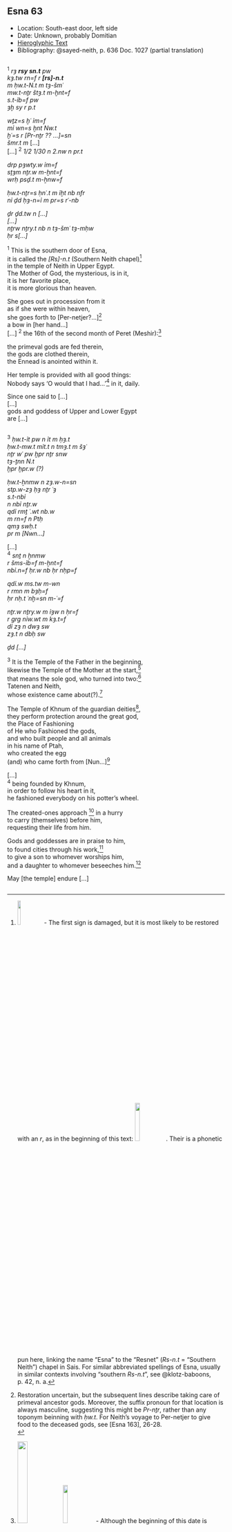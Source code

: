 ## Esna 63 {-}  
  
- Location: South-east door, left side  
- Date: Unknown, probably Domitian  
- [Hieroglyphic Text](https://www.ifao.egnet.net/uploads/publications/enligne/Temples-Esna002.pdf#page=208){target="_blank"}  
- Bibliography: @sayed-neith, p. 636 Doc. 1027 (partial translation)  
  
<style>  
  .col2 {  
    columns: 2 300px;         /* number of columns and width in pixels*/  
    -webkit-columns: 2 300px; /* chrome, safari */  
    -moz-columns: 2 300px;    /* firefox */  
    -webkit-column-break-inside: avoid;  
    -page-break-inside: avoid;  
    -break-inside: avoid;  
  }  
  
</style>  
  
  
<div class="col2">  
  
^1^ *rȝ* ***rsy sn.t*** *pw  *  
*kȝ.tw rn=f r* ***[rs]-n.t***     
  *m ḥw.t-N.t m tȝ-šmʿ  *  
*mw.t-nṯr štȝ.t m-ḫnt=f  *  
*s.t-ỉb=f pw  *  
  *ȝḫ sy r p.t  *  
  
*wṯz=s ḫʿ ỉm=f  *  
*mỉ wn=s ḫnt Nw.t  *  
*ḫʿ=s r [Pr-nṯr ?? ...]=sn  *  
*šmr.t m  * [...]  
[...] ^2^ *1/2 1/30 n 2.nw n pr.t  *  
   
     
*drp pȝwty.w ỉm=f  *  
*sṯȝm nṯr.w m-ḫnt=f  *  
*wrḥ psḏ.t m-ẖnw=f  *  
  
*ḥw.t-nṯr=s ḥnʿ.t m ỉḫt nb nfr  *  
*nỉ ḏd ḥȝ-n=ỉ m pr=s rʿ-nb  *  
  
*ḏr ḏd.tw n [...]  *  
*[...]   *  
*nṯrw nṯry.t nb n tȝ-šmʿ tȝ-mḥw   *  
  *ḥr s[...]  *  
  
^1^ This is the southern door of Esna,  
it is called the *[Rs]-n.t* (Southern Neith chapel)[^fn-63-1]  
  in the temple of Neith in Upper Egypt.  
The Mother of God, the mysterious, is in it,  
it is her favorite place,  
  it is more glorious than heaven.  
  
She goes out in procession from it  
  as if she were within heaven,  
she goes forth to [Per-netjer?...][^fn-63-2]  
a bow in [her hand...]  
[...] ^2^ the 16th of the second month of Peret (Meshir):[^fn-63-3]  
  
 the primeval gods are fed therein,  
 the gods are clothed therein,  
 the Ennead is anointed within it.  
  
Her temple is provided with all good things:  
Nobody says 'O would that I had...'[^fn-63-4] in it, daily.  
  
Since one said to [...]  
[...]  
gods and goddess of Upper and Lower Egypt  
   are [...]  
  
</div>  
  
[^fn-63-1]: ![](images/63_1.png){width=12%} - The first sign is damaged, but it is most likely to be restored with an *r*, as in the beginning of this text: ![](images/63_2.png){width=15%}. Their is a phonetic pun here, linking the name "Esna" to the "Resnet" (*Rs-n.t* = "Southern Neith") chapel in Sais. For similar abbreviated spellings of Esna, usually in similar contexts involving "southern *Rs-n.t*", see @klotz-baboons, p. 42, n. a.  
[^fn-63-2]: Restoration uncertain, but the subsequent lines describe taking care of primeval ancestor gods. Moreover, the suffix pronoun for that location is always masculine, suggesting this might be *Pr-nṯr*, rather than any toponym beinning with *ḥw.t*. For Neith's voyage to Per-netjer to give food to the deceased gods, see [Esna 163], 26-28.  
<!-- to do: check Schott, RdE 19, 1967, 109, n. 7; apparently he restores both as Rsn.t-->  
[^fn-63-3]: ![](images/63_3.png){width=22%}![](images/63_4.png){width=15%} - Although the beginning of this date is damaged, it appears to be: 1/2 + 1/30 = 15 + 1 = 16. However, there is no entry for 16 Meshir in the festival calendar from Esna. Rather, there is one ceremony for Neith on 8 Meshir (@sauneron-5, pp. 18-19, with n. d), and another specifically for Neith of Lower Egypt on 17 Meshir (ibid). The latter option seems most likely, since it appears to mention a "Festival of the Bow (*ḥb šmr.t*) for (*n* < *m* < *Mnw*) the Lady of Sais" ([Esna 55], 9; different translation by @sauneron-5, p. 19, n. e), and Neith specifically carries her bow in this text as well.  
  
[^fn-63-4]: Note that this is precisely the phrase Neith herself says before creating Sais at the beginning of time *Esna* III, 2-6, 2; cf. @sauneron-5, p. 255, n. a. The same phrase is used for her temple in *Esna* VII, 587, 16; 634, 9.  
  
<div class="col2">  
  
^3^ *ḥw.t-ỉt pw n ỉt m ḥȝ.t  *  
*ḥw.t-mw.t mỉt.t n tmȝ.t m šȝʿ  *  
*nṯr wʿ pw ḫpr nṯr snw  *  
*tȝ-ṯnn N.t  *  
*ḫpr ḫpr.w (?) *  
    
*ḥw.t-ẖnmw n zȝ.w-n=sn  *  
  *stp.w-zȝ ḥȝ nṯr ʿȝ  *  
*s.t-nbỉ *  
  *n nbỉ nṯr.w  *  
  *qdỉ rmṯ ʿ.wt nb.w  *  
  *m rn=f n Ptḥ  *  
    *qmȝ swḥ.t *  
    *pr m [Nwn...]  *  
  
[...]      
^4^ *snṯ n ẖnmw  *  
   *r šms-ỉb=f m-ḫnt=f  *  
*nbỉ.n=f ḥr.w nb ḥr nḥp=f  *  
    
*qdỉ.w ms.tw m-wn  *  
  *r rmn m bȝḥ=f  *  
  *ḥr nḥ.t ʿnḫ=sn m-ʿ=f  *  
   
*nṯr.w nṯry.w m ỉȝw n ḥr=f  *  
  *r grg nỉw.wt m kȝ.t=f  *  
  *dỉ zȝ n dwȝ sw  *  
  *zȝ.t n dbḥ sw  *  
    
*ḏd [...]  *  
  
^3^ It is the Temple of the Father in the beginning,  
likewise the Temple of the Mother at the start,[^fn-63-12]  
that means the sole god, who turned into two:[^fn-63-5]  
Tatenen and Neith,  
whose existence came about(?).[^fn-63-6]  
  
The Temple of Khnum of the guardian deities[^fn-63-7],  
  they perform protection around the great god,  
the Place of Fashioning   
  of He who Fashioned the gods,  
  and who built people and all animals  
    in his name of Ptah,  
      who created the egg   
      (and) who came forth from [Nun...][^fn-63-8]  
        
[...]   
^4^ being founded by Khnum,  
  in order to follow his heart in it,  
he fashioned everybody on his potter's wheel.  
  
The created-ones approach [^fn-63-9] in a hurry  
  to carry (themselves) before him,  
  requesting their life from him.  
  
Gods and goddesses are in praise to him,  
  to found cities through his work,[^fn-63-11]  
  to give a son to whomever worships him,  
    and a daughter to whomever beseeches him.[^fn-63-10]  
      
May [the temple] endure [...]  
  
</div>  
  
[^fn-63-12]: Epithet of Neith immediately above this text: [Esna 62], 6.  
  
[^fn-63-5]: ![](images/63_5.png){width=22%} - A frequent epithet at Esna, which appears to refer to a primeval Kematef serpent (Neith) creating a similar, ophidian demiurge  (Khnum-Tatenen); cf. @klotz-caesar, pp. 173-173. The mother and father serpents are said to be indistinguishable in [Esna 65], 2.  
  
[^fn-63-6]: ![](images/63_6.png){width=25%} - Thanks to acrophony, Tatenen (*TN*) and Neith (*NT*) can be written as palindromes, as in the parallel [Esna 104], 4. Elsewhere this happens with a vulture (*n*) and scarab (*t*) (e.g. [Esna 71],6; cf. @lieven-toricht), so it is less clear what the two scarabs are doing here. They either refer to each divinity, or this is the beginning of a standard epithet such as occurs in [Esna 104, 4]: *ḫpr ḫpr.w, ḫpr ḫprw nb m-ḫt [ḫpr=sn]*.  
  
[^fn-63-7]: For these gods in general, cf. *goyon-gardiens.  
  
[^fn-63-8]: For this epithet of Ptah, creator of the primeval egg, see @mendel-karnak, pp. 44-51.   
  
[^fn-63-9]: ![](images/63_7.png){width=10%} - *Wb* II, 142, 7, records a rare term spelled this way, meaning "to show respect." Those examples seem to be related to the verb *hỉms*, "to approach respectfully" (*Wb* II, 484,4-8), hence the present translation.  
  
[^fn-63-10]: For this and similar epithets at Esna, cf. @klotz-baboons, pp. 38-39, n. c.  
  
[^fn-63-11]: Epithet of Khnum immediately above this text: [Esna 61], 6-7.